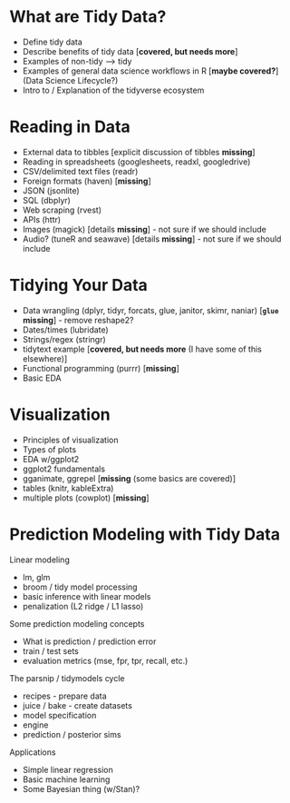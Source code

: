 # What are Tidy Data? {#intro}

* Define tidy data
* Describe benefits of tidy data  [**covered, but needs more**]
* Examples of non-tidy --> tidy
* Examples of general data science workflows in R [**maybe covered?**] (Data Science Lifecycle?)
* Intro to / Explanation of the tidyverse ecosystem
        

# Reading in Data

* External data to tibbles [explicit discussion of tibbles **missing**]
* Reading in spreadsheets (googlesheets, readxl, googledrive)
* CSV/delimited text files (readr)
* Foreign formats (haven) [**missing**]
* JSON (jsonlite)
* SQL (dbplyr)
* Web scraping (rvest)
* APIs (httr)
* Images (magick)  [details **missing**] - not sure if we should include
* Audio? (tuneR and seawave)  [details **missing**] - not sure if we should include


# Tidying Your Data

* Data wrangling (dplyr, tidyr, forcats, glue, janitor, skimr, naniar) [**`glue` missing**] - remove reshape2?
* Dates/times (lubridate)
* Strings/regex (stringr)
* tidytext example [**covered, but needs more** (I have some of this elsewhere)]
* Functional programming (purrr) [**missing**]
* Basic EDA


# Visualization

* Principles of visualization
* Types of plots
* EDA w/ggplot2
* ggplot2 fundamentals
* gganimate, ggrepel [**missing** (some basics are covered)]
* tables (knitr, kableExtra)
* multiple plots (cowplot) [**missing**]


# Prediction Modeling with Tidy Data

Linear modeling

* lm, glm
* broom / tidy model processing
* basic inference with linear models
* penalization (L2 ridge / L1 lasso)

Some prediction modeling concepts

* What is prediction / prediction error
* train / test sets
* evaluation metrics (mse, fpr, tpr, recall, etc.)

The parsnip / tidymodels cycle

* recipes - prepare data
* juice / bake - create datasets
* model specification
* engine
* prediction / posterior sims

Applications

* Simple linear regression
* Basic machine learning
* Some Bayesian thing (w/Stan)?



















